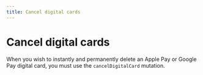```yaml
---
title: Cancel digital cards
---
```


# Cancel digital cards

When you wish to instantly and permanently delete an Apple Pay or Google Pay digital card, you must use the `cancelDigitalCard` mutation.